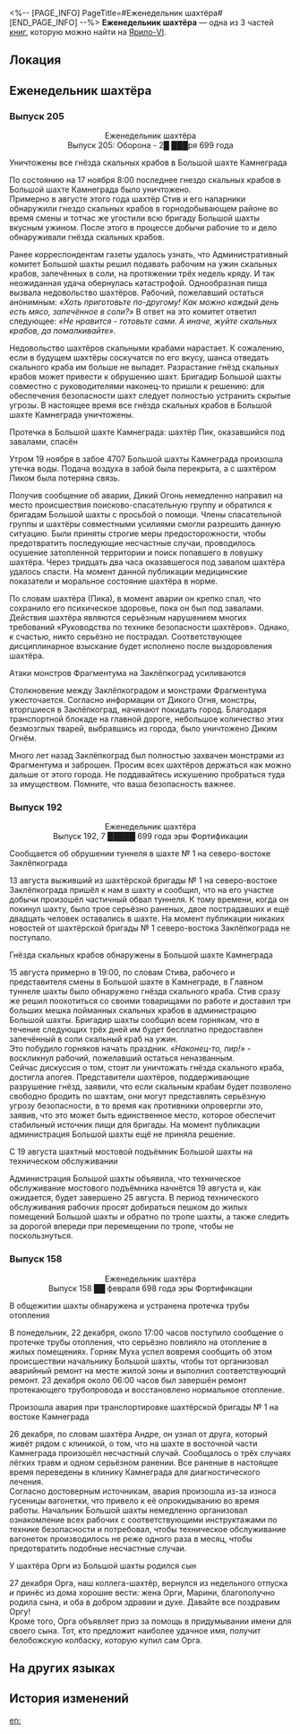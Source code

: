 <%-- [PAGE_INFO]
PageTitle=#Еженедельник шахтёра#
[END_PAGE_INFO] --%>
{{Дополнить}}
{{Книга Инфобокс
|id           = 010
|Название     = 
|Изображение  = Иконка Книга.png
|Мир          = Ярило-VI
|Томов        = 3
|Автор        = <!--нужно добавить-->
|Описание     = Специальный таблоид, созданный бригадиром шахты. В нём подробно излагаются важные новости о производстве и деятельности шахтёров.
|Том1         = {{tx}}
|Источник1    = {{tx|Отсутствует источник}}
|Том2         = {{tx}}
|Источник2    = {{tx|Отсутствует источник}}
|Том3         = {{tx}}
|Источник3    = {{tx|Отсутствует источник}}
|Персонажи    = 
|Фракции      = 
}}
'''Еженедельник шахтёра''' — одна из 3 частей [[Книги|книг]], которую можно найти на [[Ярило-VI]].

==Локация==
{{Отметка карты|<!--название карты-->|<!--id отметки-->}}

==Еженедельник шахтёра==
===Выпуск 205===
<div align="center">Еженедельник шахтёра<br />
Выпуск 205: Оборона - 2█ ███ря 699 года</div>


Уничтожены все гнёзда скальных крабов в Большой шахте Камнеграда

По состоянию на 17 ноября 8:00 последнее гнездо скальных крабов в Большой шахте Камнеграда было уничтожено.<br />
Примерно в августе этого года шахтёр Стив и его напарники обнаружили гнездо скальных крабов в горнодобывающем районе во время смены и тотчас же угостили всю бригаду Большой шахты вкусным ужином. После этого в процессе добычи рабочие то и дело обнаруживали гнёзда скальных крабов.

Ранее корреспондентам газеты удалось узнать, что Административный комитет Большой шахты решил подавать рабочим на ужин скальных крабов, запечённых в соли, на протяжении трёх недель кряду. И так неожиданная удача обернулась катастрофой. Однообразная пища вызвала недовольство шахтёров. Рабочий, пожелавший остаться анонимным: ''«Хоть приготовьте по-другому! Как можно каждый день есть мясо, запечённое в соли?»'' В ответ на это комитет ответил следующее: ''«Не нравится - готовьте сами. А иначе, жуйте скальных крабов, да помалкивайте».''

Недовольство шахтёров скальными крабами нарастает. К сожалению, если в будущем шахтёры соскучатся по его вкусу, шанса отведать скального краба им больше не выпадет. Разрастание гнёзд скальных крабов может привести к обрушению шахт. Бригадир Большой шахты совместно с руководителями наконец-то пришли к решению: для обеспечения безопасности шахт следует полностью устранить скрытые угрозы. В настоящее время все гнёзда скальных крабов в Большой шахте Камнеграда уничтожены.

Протечка в Большой шахте Камнеграда: шахтёр Пик, оказавшийся под завалами, спасён

Утром 19 ноября в забое 4707 Большой шахты Камнеграда произошла утечка воды. Подача воздуха в забой была перекрыта, а с шахтёром Пиком была потеряна связь.

Получив сообщение об аварии, Дикий Огонь немедленно направил на место происшествия поисково-спасательную группу и обратился к бригадам Большой шахты с просьбой о помощи. Члены спасательной группы и шахтёры совместными усилиями смогли разрешить данную ситуацию. Были приняты строгие меры предосторожности, чтобы предотвратить последующие несчастные случаи, проводилось осушение затопленной территории и поиск попавшего в ловушку шахтёра. Через тридцать два часа оказавшегося под завалом шахтёра удалось спасти. На момент данной публикации медицинские показатели и моральное состояние шахтёра в норме.

По словам шахтёра (Пика), в момент аварии он крепко спал, что сохранило его психическое здоровье, пока он был под завалами. Действия шахтёра являются серьёзным нарушением многих требований «Руководства по технике безопасности шахтёров». Однако, к счастью, никто серьёзно не пострадал. Соответствующее дисциплинарное взыскание будет исполнено после выздоровления шахтёра.

Атаки монстров Фрагментума на Заклёпкоград усиливаются

Столкновение между Заклёпкоградом и монстрами Фрагментума ужесточается. Согласно информации от Дикого Огня, монстры, вторгшиеся в Заклёпкоград, начинают покидать город. Благодаря транспортной блокаде на главной дороге, небольшое количество этих безмозглых тварей, выбравшись из города, было уничтожено Диким Огнём.

Много лет назад Заклёпкоград был полностью захвачен монстрами из Фрагментума и заброшен. Просим всех шахтёров держаться как можно дальше от этого города. Не поддавайтесь искушению пробраться туда за имуществом. Помните, что ваша безопасность важнее.

===Выпуск 192===
<div align="center">Еженедельник шахтёра<br />
Выпуск 192, 7 █████ 699 года эры Фортификации</div>


Сообщается об обрушении туннеля в шахте №&nbsp;1 на северо-востоке Заклёпкограда

13 августа выживший из шахтёрской бригады №&nbsp;1 на северо-востоке Заклёпкограда пришёл к нам в шахту и сообщил, что на его участке добычи произошёл частичный обвал туннеля. К тому времени, когда он покинул шахту, было трое серьёзно раненых, двое пострадавших и ещё двадцать человек оставались в шахте. На момент публикации никаких новостей от шахтёрской бригады №&nbsp;1 северо-востока Заклёпкограда не поступало.


Гнёзда скальных крабов обнаружены в Большой шахте Камнеграда

15 августа примерно в 19:00, по словам Стива, рабочего и представителя смены в Большой шахте в Камнеграде, в Главном туннеле шахты было обнаружено гнёзда скального краба. Стив сразу же решил поохотиться со своими товарищами по работе и доставил три больших мешка пойманных скальных крабов в администрацию Большой шахты. Бригадир шахты сообщил всем горнякам, что в течение следующих трёх дней им будет бесплатно предоставлен запечённый в соли скальный краб на ужин.<br />
Это побудило горняков начать праздник. ''«Наконец-то, пир!»'' - воскликнул рабочий, пожелавший остаться неназванным.<br />
Сейчас дискуссия о том, стоит ли уничтожать гнёзда скального краба, достигла апогея. Представители шахтёров, поддерживающие разрушение гнёзд, заявили, что если скальным крабам будет позволено свободно бродить по шахтам, они могут представлять серьёзную угрозу безопасности, в то время как противники опровергли это, заявив, что это может быть единственное место, которое обеспечит стабильный источник пищи для бригады. На момент публикации администрация Большой шахты ещё не приняла решение.


С 19 августа шахтный мостовой подъёмник Большой шахты на техническом обслуживании

Администрация Большой шахты объявила, что техническое обслуживание мостового подъёмника начнётся 19 августа и, как ожидается, будет завершено 25 августа. В период технического обслуживания рабочих просят добираться пешком до жилых помещений Большой шахты и обратно по тропе шахты, а также следить за дорогой впереди при перемещении по тропе, чтобы не поскользнуться.

===Выпуск 158===
<div align="center">Еженедельник шахтёра<br />
Выпуск 158 ██ февраля 698 года эры Фортификации</div>


В общежитии шахты обнаружена и устранена протечка трубы отопления

В понедельник, 22 декабря, около 17:00 часов поступило сообщение о протечке трубы отопления, что серьёзно повлияло на отопление в жилых помещениях. Горняк Муха успел вовремя сообщить об этом происшествии начальнику Большой шахты, чтобы тот организовал аварийный ремонт на месте жилой зоны и выполнил соответствующий ремонт. 23 декабря около 06:00 часов был завершён ремонт протекающего трубопровода и восстановлено нормальное отопление.


Произошла авария при транспортировке шахтёрской бригады №&nbsp;1 на востоке Камнеграда

26 декабря, по словам шахтёра Андре, он узнал от друга, который живёт рядом с клиникой, о том, что на шахте в восточной части Камнеграда произошёл несчастный случай. Сообщалось о трёх случаях лёгких травм и одном серьёзном ранении. Все раненые в настоящее время переведены в клинику Камнеграда для диагностического лечения.<br />
Согласно достоверным источникам, авария произошла из-за износа гусеницы вагонетки, что привело к её опрокидыванию во время работы. Начальник Большой шахты немедленно организовал ознакомление всех рабочих с соответствующими инструктажами по технике безопасности и потребовал, чтобы техническое обслуживание вагонеток производилось не реже одного раза в месяц, чтобы предотвратить подобные несчастные случаи.


У шахтёра Орги из Большой шахты родился сын

27 декабря Орга, наш коллега-шахтёр, вернулся из недельного отпуска и принёс из дома хорошие вести: жена Орги, Марини, благополучно родила сына, и оба в добром здравии и духе. Давайте все поздравим Оргу!<br />
Кроме того, Орга объявляет приз за помощь в придумывании имени для своего сына. Тот, кто предложит наиболее удачное имя, получит белобожскую колбаску, которую купил сам Орга.

==На других языках==
{{На других языках
|en   = ''Miners Weekly''
|zhs  = 《矿工每周报》
|zht  = 《礦工每週報》
|ja   = 『鉱区ウィークリー』
|ko   = ≪광부 주간신문≫
|es   = «Semanario minero»
|fr   = ''Mineur hebdo''
|ru   = Еженедельник шахтёра
|th   = "การทำเหมืองประจำสัปดาห์"
|vi   = "Tuần Báo Thợ Mỏ"
|de   = „Bergarbeiter Wochenausgabe“
|id   = "Tabloid Mingguan Penambang"
|pt   = "Minerador Semanal"
}}

==История изменений==
{{История изменений|3.5}}

[[en:]]